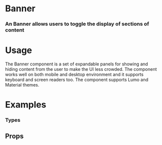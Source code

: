 
<Meta title="Blocks|Banner" component={Banner} />

# Banner

### An Banner allows users to toggle the display of sections of content

<Preview withToolbar>
  <Story name="Standard">
     <Banner title="This is a Banner." />
  </Story>
</Preview>

# Usage

The Banner component is a set of expandable panels for showing and hiding content from the user to make the UI less crowded. The component works well on both mobile and desktop environment and it supports keyboard and screen readers too. The component supports Lumo and Material themes.

# Examples

### Types


<Preview>
  <Story name="Types">
   <CardGrid columns="1">
        <Banner variant="info" title="This is an Info Banner." />
        <Banner variant="success" title="This is a Success Banner." />
        <Banner variant="warning" title="This is a Warning Banner." />
        <Banner variant="alert" title="This is an Alert Banner." />
           <Banner
  icon="user"
           title="This is a Banner."
          description="A description can go here, if necessary."
           link="Link Text"
         />
      </CardGrid>
  </Story>
</Preview>




## Props

<Props of={Banner} />